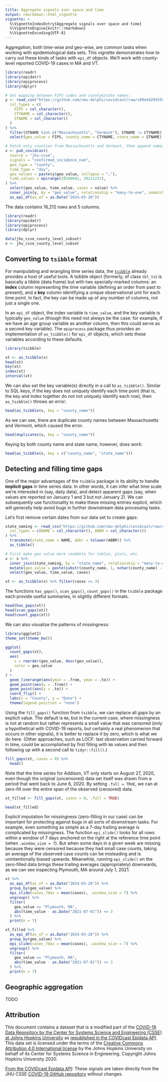 ```yaml
---
title: Aggregate signals over space and time
output: rmarkdown::html_vignette
vignette: >
  %\VignetteIndexEntry{Aggregate signals over space and time}
  %\VignetteEngine{knitr::rmarkdown}
  %\VignetteEncoding{UTF-8}
---
```


Aggregation, both time-wise and geo-wise, are common tasks when working with
epidemiological data sets. This vignette demonstrates how to carry out these
kinds of tasks with `epi_df` objects. We'll work with county-level reported
COVID-19 cases in MA and VT.

```r
library(readr)
library(epidatr)
library(epiprocess)
library(dplyr)

# Get mapping between FIPS codes and county&state names:
y <- read_csv("https://github.com/cmu-delphi/covidcast/raw/c89e4d295550ba1540d64d2cc991badf63ad04e5/Python-packages/covidcast-py/covidcast/geo_mappings/county_census.csv", # nolint: line_length_linter
  col_types = c(
    FIPS = col_character(),
    CTYNAME = col_character(),
    STNAME = col_character()
  )
) %>%
  filter(STNAME %in% c("Massachusetts", "Vermont"), STNAME != CTYNAME) %>%
  select(geo_value = FIPS, county_name = CTYNAME, state_name = STNAME)

# Fetch only counties from Massachusetts and Vermont, then append names columns as well
x <- pub_covidcast(
  source = "jhu-csse",
  signals = "confirmed_incidence_num",
  geo_type = "county",
  time_type = "day",
  geo_values = paste(y$geo_value, collapse = ","),
  time_values = epirange(20200601, 20211231),
) %>%
  select(geo_value, time_value, cases = value) %>%
  inner_join(y, by = "geo_value", relationship = "many-to-one", unmatched = c("error", "drop")) %>%
  as_epi_df(as_of = as.Date("2024-03-20"))
```

The data contains 16,212 rows and 5 columns.

```r
library(readr)
library(epidatr)
library(epiprocess)
library(dplyr)

data(jhu_csse_county_level_subset)
x <- jhu_csse_county_level_subset
```

## Converting to `tsibble` format

For manipulating and wrangling time series data, the
[`tsibble`](https://tsibble.tidyverts.org/index.html) already provides a host of
useful tools. A tsibble object (formerly, of class `tbl_ts`) is basically a
tibble (data frame) but with two specially-marked columns: an **index** column
representing the time variable (defining an order from past to present), and a
**key** column identifying a unique observational unit for each time point. In
fact, the key can be made up of any number of columns, not just a single one.

In an `epi_df` object, the index variable is `time_value`, and the key variable
is typically `geo_value` (though this need not always be the case: for example,
if we have an age group variable as another column, then this could serve as a
second key variable). The `epiprocess` package thus provides an implementation
of `as_tsibble()` for `epi_df` objects, which sets these variables according to
these defaults.

```r
library(tsibble)

xt <- as_tsibble(x)
head(xt)
key(xt)
index(xt)
interval(xt)
```

We can also set the key variable(s) directly in a call to `as_tsibble()`.
Similar to SQL keys, if the key does not uniquely identify each time point (that
is, the key and index together do not not uniquely identify each row), then
`as_tsibble()` throws an error:

```r
head(as_tsibble(x, key = "county_name"))
```

As we can see, there are duplicate county names between Massachusetts and
Vermont, which caused the error.

```r
head(duplicates(x, key = "county_name"))
```

Keying by both county name and state name, however, does work:

```r
head(as_tsibble(x, key = c("county_name", "state_name")))
```

## Detecting and filling time gaps

One of the major advantages of the `tsibble` package is its ability to handle
**implicit gaps** in time series data. In other words, it can infer what time
scale we're interested in (say, daily data), and detect apparent gaps (say, when
values are reported on January 1 and 3 but not January 2). We can subsequently
use functionality to make these missing entries explicit, which will generally
help avoid bugs in further downstream data processing tasks.

Let's first remove certain dates from our data set to create gaps:

```r
state_naming <- read_csv("https://github.com/cmu-delphi/covidcast/raw/c89e4d295550ba1540d64d2cc991badf63ad04e5/Python-packages/covidcast-py/covidcast/geo_mappings/state_census.csv", # nolint: line_length_linter
  col_types = c(NAME = col_character(), ABBR = col_character())
) %>%
  transmute(state_name = NAME, abbr = tolower(ABBR)) %>%
  as_tibble()

# First make geo value more readable for tables, plots, etc.
x <- x %>%
  inner_join(state_naming, by = "state_name", relationship = "many-to-one", unmatched = c("error", "drop")) %>%
  mutate(geo_value = paste(substr(county_name, 1, nchar(county_name) - 7), state_name, sep = ", ")) %>%
  select(geo_value, time_value, cases)

xt <- as_tsibble(x) %>% filter(cases >= 3)
```

The functions `has_gaps()`, `scan_gaps()`, `count_gaps()` in the `tsibble`
package each provide useful summaries, in slightly different formats.

```r
head(has_gaps(xt))
head(scan_gaps(xt))
head(count_gaps(xt))
```

We can also visualize the patterns of missingness:

```r
library(ggplot2)
theme_set(theme_bw())

ggplot(
  count_gaps(xt),
  aes(
    x = reorder(geo_value, desc(geo_value)),
    color = geo_value
  )
) +
  geom_linerange(aes(ymin = .from, ymax = .to)) +
  geom_point(aes(y = .from)) +
  geom_point(aes(y = .to)) +
  coord_flip() +
  labs(x = "County", y = "Date") +
  theme(legend.position = "none")
```

Using the `fill_gaps()` function from `tsibble`, we can replace all gaps by an
explicit value. The default is `NA`, but in the current case, where missingness
is not at random but rather represents a small value that was censored (only a
hypothetical with COVID-19 reports, but certainly a real phenomenon that occurs
in other signals), it is better to replace it by zero, which is what we do here.
(Other approaches, such as LOCF: last observation carried forward in time, could
be accomplished by first filling with `NA` values and then following up with a
second call to `tidyr::fill()`.)

```r
fill_gaps(xt, cases = 0) %>%
  head()
```

Note that the time series for Addison, VT only starts on August 27, 2020, even
though the original (uncensored) data set itself was drawn from a period that
went back to June 6, 2020. By setting `.full = TRUE`, we can at zero-fill over
the entire span of the observed (censored) data.

```r
xt_filled <- fill_gaps(xt, cases = 0, .full = TRUE)

head(xt_filled)
```

Explicit imputation for missingness (zero-filling in our case) can be important
for protecting against bugs in all sorts of downstream tasks. For example, even
something as simple as a 7-day trailing average is complicated by missingness.
The function `epi_slide()` looks for all rows within a window of 7 days anchored
on the right at the reference time point (when `.window_size = 7`).
But when some days in a given week are missing because they were censored
because they had small case counts, taking an average of the observed case
counts can be misleading and is unintentionally biased upwards. Meanwhile,
running `epi_slide()` on the zero-filled data brings these trailing averages
(appropriately) downwards, as we can see inspecting Plymouth, MA around July 1,
2021.

```r
xt %>%
  as_epi_df(as_of = as.Date("2024-03-20")) %>%
  group_by(geo_value) %>%
  epi_slide(cases_7dav = mean(cases), .window_size = 7) %>%
  ungroup() %>%
  filter(
    geo_value == "Plymouth, MA",
    abs(time_value - as.Date("2021-07-01")) <= 3
  ) %>%
  print(n = 7)

xt_filled %>%
  as_epi_df(as_of = as.Date("2024-03-20")) %>%
  group_by(geo_value) %>%
  epi_slide(cases_7dav = mean(cases), .window_size = 7) %>%
  ungroup() %>%
  filter(
    geo_value == "Plymouth, MA",
    abs(time_value - as.Date("2021-07-01")) <= 3
  ) %>%
  print(n = 7)
```

## Geographic aggregation

TODO

## Attribution
This document contains a dataset that is a modified part of the [COVID-19 Data Repository by the Center for Systems Science and Engineering (CSSE) at Johns Hopkins University](https://github.com/CSSEGISandData/COVID-19) as [republished in the COVIDcast Epidata API](https://cmu-delphi.github.io/delphi-epidata/api/covidcast-signals/jhu-csse.html). This data set is licensed under the terms of the [Creative Commons Attribution 4.0 International license](https://creativecommons.org/licenses/by/4.0/) by the Johns Hopkins University on behalf of its Center for Systems Science in Engineering. Copyright Johns Hopkins University 2020.

[From the COVIDcast Epidata API](https://cmu-delphi.github.io/delphi-epidata/api/covidcast-signals/jhu-csse.html):
 These signals are taken directly from the JHU CSSE [COVID-19 GitHub repository](https://github.com/CSSEGISandData/COVID-19) without changes.

